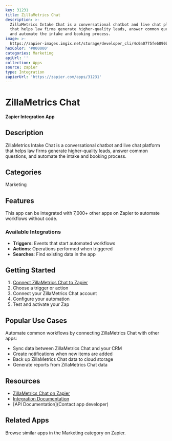 ```yaml
---
key: 31231
title: ZillaMetrics Chat
description: >-
  ZillaMetrics Intake Chat is a conversational chatbot and live chat platform
  that helps law firms generate higher-quality leads, answer common questions,
  and automate the intake and booking process.
image: >-
  https://zapier-images.imgix.net/storage/developer_cli/4c0a0775fe6090b6db2852ad9b936a86.png?auto=format%2Ccompress&ixlib=python-3.0.0&q=50
hexColor: '#000000'
categories: Marketing
apiUrl: ''
collection: Apps
source: zapier
type: Integration
zapierUrl: 'https://zapier.com/apps/31231'
---
```

# ZillaMetrics Chat

**Zapier Integration App**

## Description

ZillaMetrics Intake Chat is a conversational chatbot and live chat platform that helps law firms generate higher-quality leads, answer common questions, and automate the intake and booking process.

## Categories

Marketing

## Features

This app can be integrated with 7,000+ other apps on Zapier to automate workflows without code.

### Available Integrations

- **Triggers**: Events that start automated workflows
- **Actions**: Operations performed when triggered
- **Searches**: Find existing data in the app

## Getting Started

1. [Connect ZillaMetrics Chat to Zapier](https://zapier.com/apps/31231)
2. Choose a trigger or action
3. Connect your ZillaMetrics Chat account
4. Configure your automation
5. Test and activate your Zap

## Popular Use Cases

Automate common workflows by connecting ZillaMetrics Chat with other apps:

- Sync data between ZillaMetrics Chat and your CRM
- Create notifications when new items are added
- Back up ZillaMetrics Chat data to cloud storage
- Generate reports from ZillaMetrics Chat data

## Resources

- [ZillaMetrics Chat on Zapier](https://zapier.com/apps/31231)
- [Integration Documentation](https://zapier.com/apps/31231/integrations)
- [API Documentation](Contact app developer)

## Related Apps

Browse similar apps in the Marketing category on Zapier.
